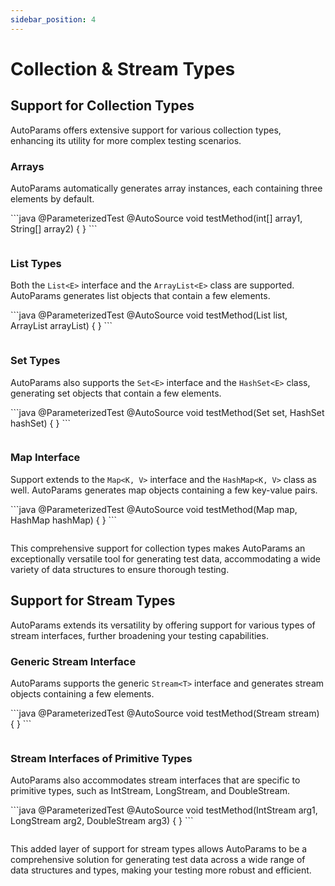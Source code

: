 ```yaml
---
sidebar_position: 4
---
```



# Collection & Stream Types

## Support for Collection Types

AutoParams offers extensive support for various collection types, enhancing its utility for more complex testing scenarios.

### Arrays

AutoParams automatically generates array instances, each containing three elements by default.

<JavaKotlinCodeBlock>
```java
@ParameterizedTest
@AutoSource
void testMethod(int[] array1, String[] array2) {
}
```

```kotlin

```
</JavaKotlinCodeBlock>

### List Types

Both the `List<E>` interface and the `ArrayList<E>` class are supported. AutoParams generates list objects that contain a few elements.

<JavaKotlinCodeBlock>
```java
@ParameterizedTest
@AutoSource
void testMethod(List<String> list, ArrayList<UUID> arrayList) {
}
```

```kotlin

```
</JavaKotlinCodeBlock>

### Set Types

AutoParams also supports the `Set<E>` interface and the `HashSet<E>` class, generating set objects that contain a few elements.

<JavaKotlinCodeBlock>
```java
@ParameterizedTest
@AutoSource
void testMethod(Set<String> set, HashSet<UUID> hashSet) {
}
```

```kotlin

```
</JavaKotlinCodeBlock>

### Map Interface

Support extends to the `Map<K, V>` interface and the `HashMap<K, V>` class as well. AutoParams generates map objects containing a few key-value pairs.

<JavaKotlinCodeBlock>
```java
@ParameterizedTest
@AutoSource
void testMethod(Map<String, ComplexObject> map, HashMap<UUID, ComplexObject> hashMap) {
}
```

```kotlin

```
</JavaKotlinCodeBlock>

This comprehensive support for collection types makes AutoParams an exceptionally versatile tool for generating test data, accommodating a wide variety of data structures to ensure thorough testing.

## Support for Stream Types

AutoParams extends its versatility by offering support for various types of stream interfaces, further broadening your testing capabilities.

### Generic Stream Interface

AutoParams supports the generic `Stream<T>` interface and generates stream objects containing a few elements.

<JavaKotlinCodeBlock>
```java
@ParameterizedTest
@AutoSource
void testMethod(Stream<ComplexObject> stream) {
}
```

```kotlin

```
</JavaKotlinCodeBlock>

### Stream Interfaces of Primitive Types

AutoParams also accommodates stream interfaces that are specific to primitive types, such as IntStream, LongStream, and DoubleStream.

<JavaKotlinCodeBlock>
```java
@ParameterizedTest
@AutoSource
void testMethod(IntStream arg1, LongStream arg2, DoubleStream arg3) {
}
```

```kotlin

```
</JavaKotlinCodeBlock>

This added layer of support for stream types allows AutoParams to be a comprehensive solution for generating test data across a wide range of data structures and types, making your testing more robust and efficient.
